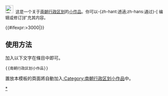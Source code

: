 <div class="notice metadata" id="stub" style="font-size: small;">[[File:西魏･東魏･梁.PNG|25px|南朝]]&nbsp;&nbsp;这是一个关于[[南朝]][[:Category:南朝行政区划|行政区划]]的[[Wikipedia:小作品|小作品]]。你可以-{zh-hant:透過;zh-hans:通过}-<span class="plainlinks">[{{fullurl:{{FULLPAGENAME}}|action=edit}} 编辑或修订]</span>扩充其内容。</div><includeonly>[[Category:南朝行政区划小作品|{{PAGENAME}}]]{{#ifexpr:{{PAGESIZE:{{FULLPAGENAME}}|R}}>3000|[[Category:字数已超过3000字节的小作品|{{PAGENAME}}]]}}</includeonly><noinclude>

==使用方法==
加入以下文字在條目中即可。
<pre>{{南朝行政区划小作品}}</pre>

置放本模板的頁面將自動加入[[:Category:南朝行政区划小作品]]中。
[[Category:南朝行政区划小作品模板|*]]
</noinclude>